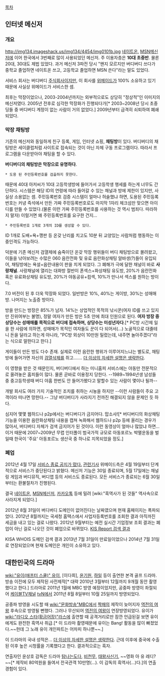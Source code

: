 [[목차]]
== 인터넷 메신저 ==
=== 개요 ===
http://img134.imageshack.us/img134/4454/img0101b.jpg
[[네이트온]], [[MSN메신저]]에 이어 한국에서 3번째로 많이 사용되었던 메신저. 주 이용자층은 '''10대 초중반'''. 물론 20대, 30대도 제법 있었다. 과거 메신저 3파전 당시 "왠지 모르지만 버디버디 쓰다가 중학교 졸업하면 네이트온 쓰고, 고등학교 졸업하면 MSN 쓴다"라는 말도 있었다.

서비스 회사는 버디버디 [[주식회사]]이지만, 이 회사를 [[위메이드]]가 100% 소유하고 있기 때문에 사실상 위메이드가 서비스한 셈.

최후는 막장이었으나, 2003-2004년까지는 외부적으로도 상당히 "정상적"인 이미지의 메신저였다. 2005년 전후로 심각한 막장화가 진행되다가[* 2003~2008년 당시 초중딩들 중 버디버디 계정이 없는 사람이 거의 없었다.] 2009년부터 급격히 쇠퇴하여 폐쇄되었다.
=== 막장 채팅방 ===
기존의 메신저와 동일하게 친구 등록, 게임, 인터넷 쇼핑, '''채팅방'''이 있다. 버디버디의 채팅방은 세이클럽처럼 사이트로 접속되는 것이 아닌 자체 구동 프로그램이다. 따라서 프로그램을 다운받아야 채팅을 할 수 있다.

'''버디버디의 채팅방은 막장으로 유명하다'''.

 * 도용 된 주민등록번호를 검출하지 못한다.
때문에 40대 아저씨가 10대 고등학생방에 들어가서 고등학생 행세를 하는게 너무도 간단하다. 시스템은 해당 ID의 연령에 따라 들어갈 수 있는 채널과 방에 제한이 있지만, 사실상 소용없는 셈. 주민등록번호 검증 시스템이 얼마나 허술했냐 하면, 도용된 주민등록번호는 커녕 즉석에서 만든 가짜 주민등록번호로도 마지막 1자리 체크섬만 맞으면 아이디를 만들 수 있었다.(물론 이런 가짜 주민등록번호를 사용하는 것 역시 범죄다. 따라하지 말자) 이럴거면 왜 주민등록번호를 요구한 건지...

 * 주민등록번호 1개로 3개의 ID를 생성할 수 있다.
ID 1개로 도배+욕+깽판 등 온갖 난리를 치고도 10분 뒤 교양있는 사람처럼 행동하는 이중인격도 가능하다.

덕분에 기존 메신저 검열제에 숨죽이던 온갖 막장 행위들이 버디 채팅방으로 몰려왔고, 이들을 낚아보려는 수많은 060 음란전화 및 유료 음란화상채팅 알바생(?)들이 유입되어, 채팅방에는 욕설+음란내용이 판을 치게 되었다. 그 폐해가 극에 달한 채널이 바로 '''사랑채널'''. 사랑채널에 열리는 대화방 절반이 폰섹스+화상채팅 유도방, 20%가 음란전화 혹은 유료화상채팅 유도방, 20%가 야동공유+컴섹, 10%가 만나서 섹스를 원하는 방이다.

7.0 버전이 된 후 더욱 막장화 되었다. 일반방은 10%, 40%는 게이방, 30%는 성매매방. 나머지는 노출증 방이다. 

방을 만드는 방장은 85%가 남자. 14%는 상업적인 목적의 낚시꾼(여자 ID를 쓰고 있지만 진위여부는 불명), 정말 여자가 만든 방은 5초 안에 최대 인원으로 된다. ''' 여자 방장 중 상당수는 성매매를 목적으로 버디에 접속하며, 상당수는 미성년자다'''.[* PC방 시간제 일을 한 사람에 의하면, 성매매가 목적인 여자들도 꾼이 다 되어서(…) 노골적으로 대줄테니 돈을 달라고 하는게 아니라, "PC방 외상이 10만원 밀렸는데, 내주면 놀아주겠다"라는 식으로 말한다고 한다.]

게이들이 만든 방도 다수 존재. 실제로 이런 음란한 행위가 이루어지느냐는 별도로, 채팅방에 들어가면 자신의 [[검열삭제]]를 쥐고……. [[더 이상의 자세한 설명은 생략한다]].

이 영향을 받은 것 때문인지, 버디버디에서 하는 미니홈피 서비스에는 야동만 전문적으로 올려놓은 홈피들이 많다. 물론 곧바로 이용정지 당한다. --1989~1994년생 남성들 중 중고등학생때 버디 야홈 한번도 안 들어가봤다고 말할수 있는 사람이 몇이나 될까--

개발 회사도 여러 가지 기술적인 조치를 취하는 시늉을 하지만 --이런 사람들이 주요 고객이라 떠나면 망한다.-- 그냥 버디버디가 사라지기 전까진 해결되지 않을 문제인 듯 하다.

심지어 몇몇 웹하드나 p2p에서는 버디버디가 금지어다. 맙소사![* 버디버디의 화상채팅 기능을 이용한 음란화상채팅 내용을 캡쳐 녹화해서 웹하드나 p2p 등에 올리는 경우가 많아서, 버디버디 자체가 검색 금지어가 된 것이다. 이런 동영상이 얼마나 많았냐 하면... 이거 때문에 2007~2009년 무렵 인터폴이 범국가적 규모로 아동포르노 박멸운동을 벌일때 한국이 '주요' 아동포르노 생산국 중 하나로 지목되었을 정도.]
=== 폐업 ===
2012년 4월 17일 [https://twitter.com/#!/EnvyJung/status/192520564869570561/photo/1/large 서비스 종료 공지가 떴다.] [http://www.thisisgame.com/board/view.php?id=1159723&category=102 관련기사] 위메이드측은 4월 19일부터 단계적으로 서비스가 중단된다고 밝혔다. 메신저 기능은 30일 종료되며, 5월 17일에는 채널링 게임과 버디뮤직, 버디앱 등의 서비스도 종료된다. 모든 서비스가 종료되는 6월 30일부터는 환불절차가 진행된다.

결국 [[네이트온]], [[MSN메신저]], [[카카오톡]] 등에 밀려 [wiki:"흑역사가 된 것들" 역사속으로 사라지게 되었다.]

2012년 8월 31일이 버디버디 도메인이 없어진다는 날짜였으며 현재 홈페이지는 폭파되었다. 2012년 8월까지는 국세청 홈택스에서 사업자등록번호를 조회한 결과 아직까진 세금을 내고 있는 걸로 나왔다. 2012년 9월부터는 예전 실시간 기업정보 조회 결과는 폐업이 아닌 걸로 나오던 것이 폐업으로 바뀌었다. [https://www.kisreport.com/kisreport.asp?s=SR04201&upchecd=189547 KIS Report 검색 결과]

KISA WHOIS 도메인 검색 결과 2013년 7월 31일이 만료일이었으나 2014년 7월 31일로 연장되었으며 현재 도메인은 개인이 소유하고 있다.
== 대한민국의 드라마 ==
[[wiki:"유이(애프터 스쿨)" 유이]], [이다희], [[윤기원]], [[하일]] 등이 출연한 본격 골프 드라마. 방송 이전에 모두 제작된 사전제작[* 대략 2010년 3월부터 12월까지 9개월 동안 촬영했다고 한다.] 드라마로 2011년 1월에 MBC 방영 예정이었지만, 공중파 방영이 좌절되어 [[케이블TV]]채널 [[tvN]]에서 2011년 8월 8일부터 10월 25일까지 방영되었다.

공중파 방영을 시도할 때 [[wiki:"문화방송"MBC]]에서 [[짝패]]의 제작이 늦어지자 [[역전의 여왕]] 후속으로 방영될 뻔했다. 그러나 무산되어 [[역전의 여왕]]이 연장방영되었다. 유이가 [[wiki:"라디오 스타(황금어장)"라스]]에 출연할 때 공격거리로만 잠깐 언급된걸 보면 유이에게도 완전한 흑역사 취급.[* 이 드라마 촬영때문에 유이는 Bang! 활동을 많이 빠졌었다.~~헌데 그 노래 유이 개인파트는 어차피 하나뿐~~.]

이 드라마의 국내 성적은... [[더 이상의 자세한 설명은 생략한다]]. 근데 이후에 중국에 수출된 이후 높은 시청률을 기록했다고 한다. 결과적으로는 흑자.

연출자인 윤상호 감독은 드라마 [[탐나는도다]], [[비천무]], [[태왕사신기]], ~~영화 아 유 레디?~~[* 제작비 80억원을 들여서 전국관객 10만명(…). 이 감독의 흑역사(…)다.]의 연출 경험이 있다.
